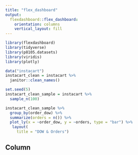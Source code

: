 ```yaml
---
title: "flex_dashboard"
output: 
  flexdashboard::flex_dashboard:
    orientation: columns
    vertical_layout: fill
---
```


```r
library(flexdashboard)
library(tidyverse)
library(p8105.datasets)
library(viridis)
library(plotly)
```


```r
data("instacart")
instacart_clean = instacart %>% 
  janitor::clean_names()
```


```r
set.seed(5)
instacart_clean_sample = instacart %>% 
  sample_n(100)
```

```r
instacart_clean_sample %>%
  group_by(order_dow) %>%
  summarize(orders = n()) %>%
  plot_ly(x = ~order_dow, y = ~orders, type = "bar") %>% 
   layout(
     title = "DOW & Orders")
```

Column {data-width=650}
------------------------------------------------------------
